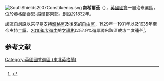 [[File:SouthShields2007Constituency.svg|right]]
'''南希爾茲'''（{{lang-en|South Shields}}），[[英國|英國]][[英國國會|國會]]一自治市選區，位於[[英格蘭|英格蘭]][[泰恩-威爾郡|泰恩-威爾郡]]東部。創設於1832年。

該區自創設以來早期支持[[輝格黨|輝格黨]]及後來的[[英國自由黨|自由黨]]，1929年—1931年以及1935年至今支持[[工黨_(英國)|工黨]]。[[2010年英國大選|2010年大選中]]的[[文禮彬|文禮彬]]以52.9%選票勝出該區成功二度連任<ref name="">{{cite news
|publisher=[[英國廣播公司|英國廣播公司]]
|date=2010年5月7日
|title=Election 2010/Constituency/South Shields
|url=http://news.bbc.co.uk/2/shared/election2010/results/constituency/e19.stm
|accessdate=2010年5月8日
|archive-date=2020年10月21日
|archive-url=https://web.archive.org/web/20201021104654/http://news.bbc.co.uk/2/shared/election2010/results/constituency/e19.stm
|dead-url=no
}}</ref>。

==参考文献==
<div class="references-small">
<references></references>
</div>
{{英國國會選區 (東北英格蘭)}}
{{DEFAULTSORT:South Shields}}
[[Category:英國國會選區_(東北英格蘭)|Category:英國國會選區 (東北英格蘭)]]